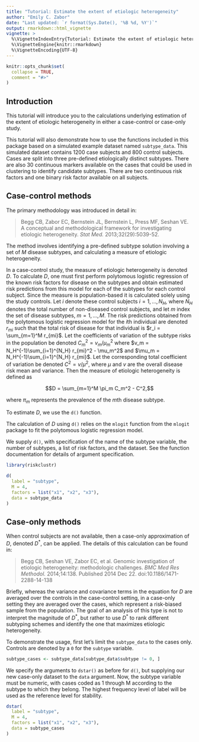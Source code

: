 ```yaml
---
title: "Tutorial: Estimate the extent of etiologic heterogeneity"
author: "Emily C. Zabor"
date: "Last updated: `r format(Sys.Date(), '%B %d, %Y')`"
output: rmarkdown::html_vignette
vignette: >
  %\VignetteIndexEntry{Tutorial: Estimate the extent of etiologic heterogeneity}
  %\VignetteEngine{knitr::rmarkdown}
  %\VignetteEncoding{UTF-8}
---
```


```r
knitr::opts_chunk$set(
  collapse = TRUE,
  comment = "#>"
)
```


## Introduction

This tutorial will introduce you to the calculations underlying estimation of the extent of etiologic heterogeneity in either a case-control or case-only study. 

This tutorial will also demonstrate how to use the functions included in this package based on a simulated example dataset named `subtype_data`. This simulated dataset contains 1200 case subjects and 800 control subjects. Cases are split into three pre-defined etiologically distinct subtypes. There are also 30 continuous markers available on the cases that could be used in clustering to identify candidate subtypes. There are two continuous risk factors and one binary risk factor available on all subjects.


## Case-control methods

The primary methodology was introduced in detail in:

> Begg CB, Zabor EC, Bernstein JL, Bernstein L, Press MF, Seshan VE. A conceptual and methodological framework for investigating etiologic heterogeneity. *Stat Med.* 2013;32(29):5039-52.

The method involves identifying a pre-defined subtype solution involving a set of $M$ disease subtypes, and calculating a measure of etiologic heterogeneity. 

In a case-control study, the measure of etiologic heterogeneity is denoted $D$. To calculate $D$, one must first perform polytomous logistic regression of the known risk factors for disease on the subtypes and obtain estimated risk predictions from this model for each of the subtypes for each control subject. Since the measure is population-based it is calculated solely using the study controls. Let $i$ denote these control subjects $i=1, \ldots, N_H$, where $N_H$ denotes the total number of non-diseased control subjects, and let $m$ index the set of disease subtypes, $m=1, \ldots, M$. The risk predictions obtained from the polytomous logistic regression model for the $i$th individual are denoted $r_{mi}$ such that the total risk of disease for that individual is $r_i = \sum_{m=1}^M r_{mi}$. Let the coefficients of variation of the subtype risks in the population be denoted $C_m^2 = v_m / \mu_m^2$ where $v_m = N_H^{-1}\sum_{i=1}^{N_H} r_{mi}^2 - \mu_m^2$ and $\mu_m = N_H^{-1}\sum_{i=1}^{N_H} r_{mi}$. Let the corresponding total coefficient of variation be denoted $C^2 = v / \mu^2$, where $\mu$ and $v$ are the overall disease risk mean and variance. Then the measure of etiologic heterogeneity is defined as

$$D = \sum_{m=1}^M \pi_m C_m^2 - C^2,$$

where $\pi_m$ represents the prevalence of the $m$th disease subtype. 

To estimate $D$, we use the `d()` function.

The calculation of $D$ using `d()` relies on the `mlogit` function from the `mlogit` package to fit the polytomous logistic regression model.

We supply `d()`, with specification of the name of the subtype variable, the number of subtypes, a list of risk factors, and the dataset. See the function documentation for details of argument specification.

```r
library(riskclustr)

d(
  label = "subtype",
  M = 4, 
  factors = list("x1", "x2", "x3"),
  data = subtype_data
)
```


## Case-only methods

When control subjects are not available, then a case-only approximation of $D$, denoted $D^\ast$, can be applied. The details of this calculation can be found in:

> Begg CB, Seshan VE, Zabor EC, et al. Genomic investigation of etiologic heterogeneity: methodologic challenges. *BMC Med Res Methodol.* 2014;14:138. Published 2014 Dec 22. doi:10.1186/1471-2288-14-138

Briefly, whereas the variance and covariance terms in the equation for $D$ are averaged over the controls in the case-control setting, in a case-only setting they are averaged over the cases, which represent a risk-biased sample from the population. The goal of an analysis of this type is not to interpret the magnitude of $D^\ast$, but rather to use $D^\ast$ to rank different subtyping schemes and identify the one that maximizes etiologic heterogeneity.

To demonstrate the usage, first let's limit the `subtype_data` to the cases only. Controls are denoted by a `0` for the `subtype` variable.

```r
subtype_cases <- subtype_data[subtype_data$subtype != 0, ]
```

We specify the arguments to `dstar()` as before for `d()`, but supplying our new case-only dataset to the `data` argument. Now, the subtype variable must be numeric, with cases coded as 1 through M according to the subtype to which they belong. The highest frequency level of label will be used as the reference level for stability.

```r
dstar(
  label = "subtype",
  M = 4, 
  factors = list("x1", "x2", "x3"),
  data = subtype_cases
)
```

